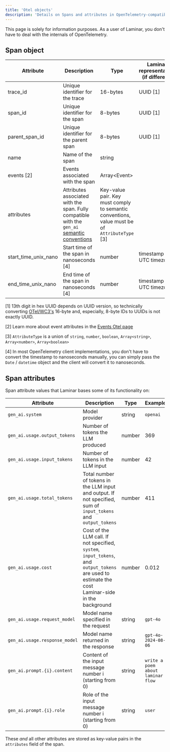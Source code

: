 ```yaml
---
title: 'Otel objects'
description: 'Details on Spans and attributes in OpenTelemetry-compatible tracing with Laminar'
---
```


This page is solely for information purposes.
As a user of Laminar, you don't have to deal with the internals of OpenTelemetry.

## Span object

| Attribute | Description | Type | Laminar representation (if different) | Example |
| --- | --- | --- | --- | --- |
| trace_id | Unique identifier for the trace | 16-bytes | UUID [1] | `01234567-89ab-4def-0123-456789abcdef` |
| span_id | Unique identifier for the span | 8-bytes | UUID [1] | `00000000-0000-0000-0123-456789abcdef` |
| parent_span_id | Unique identifier for the parent span | 8-bytes | UUID [1] | `00000000-0000-0000-0123-456789abcdef` |
| name | Name of the span | string | | `my_function` |
| events [2] | Events associated with the span | Array\<Event\> | | |
| attributes | Attributes associated with the span. Fully compatible with the `gen_ai` [semantic conventions](https://github.com/open-telemetry/semantic-conventions/blob/main/docs/gen-ai/gen-ai-spans.md) | Key-value pair. Key must comply to semantic conventions, value must be of `AttributeType` [3] | | `{"gen_ai.usage.output_tokens": 369}` |
| start_time_unix_nano | Start time of the span in nanoseconds [4] | number | timestamp with UTC timezone | `1630000000000000000` |
| end_time_unix_nano | End time of the span in nanoseconds [4] | number | timestamp with UTC timezone | `1630000000000000000` |


[1] 13th digit in hex UUID depends on UUID version, so technically converting [OTel/WC3's](https://www.w3.org/TR/trace-context/#trace-id) 16-byte and, especially, 8-byte IDs
to UUIDs is not exactly UUID.

[2] Learn more about event attributes in the [Events Otel page](/events/otel)

[3] `AttributeType` is a union of `string`, `number`, `boolean`, `Array<string>`, `Array<number>`, `Array<boolean>`

[4] In most OpenTelemetry client implementations, you don't have to convert the timestamp to nanoseconds manually,
you can simply pass the `Date` / `datetime` object and the client will convert it to nanoseconds.

## Span attributes

Span attribute values that Laminar bases some of its functionality on:

| Attribute | Description | Type | Example |
| --- | --- | --- | --- |
| `gen_ai.system` | Model provider | string | `openai` |
| `gen_ai.usage.output_tokens` | Number of tokens the LLM produced | number | 369 |
| `gen_ai.usage.input_tokens` | Number of tokens in the LLM input | number | 42 |
| `gen_ai.usage.total_tokens` | Total number of tokens in the LLM input and output. If not specified, sum of `input_tokens` and `output_tokens` | number | 411 |
| `gen_ai.usage.cost` | Cost of the LLM call. If not specified, `system`, `input_tokens`, and `output_tokens` are used to estimate the cost Laminar-side in the background | number | 0.012 |
| `gen_ai.usage.request_model` | Model name specified in the request | string | `gpt-4o` |
| `gen_ai.usage.response_model` | Model name returned in the response | string | `gpt-4o-2024-08-06` |
| `gen_ai.prompt.{i}.content` | Content of the input message number i (starting from 0) | string | `write a poem about laminar flow` |
| `gen_ai.prompt.{i}.role` | Role of the input message number i (starting from 0) | string | `user` |

These _and_ all other attributes are stored as key-value pairs in the `attributes` field of the span.
